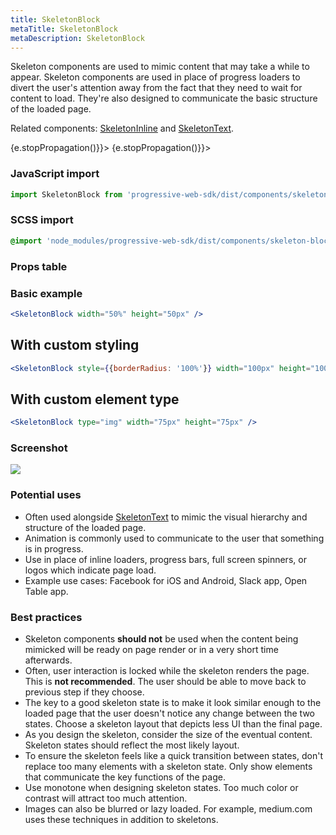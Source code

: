 ```yaml
---
title: SkeletonBlock
metaTitle: SkeletonBlock
metaDescription: SkeletonBlock
---
```



<div class="component-intro">

Skeleton components are used to mimic content that may take a while to appear. Skeleton components are used in place of progress loaders to divert the user's attention away from the fact that they need to wait for content to load. They're also designed to communicate the basic structure of the loaded page.

Related components: [SkeletonInline](SkeletonInline) and [SkeletonText](SkeletonText).

</div>

<div onClick={(e) => {e.stopPropagation()}}>
<Tabs activeIndex={0} className="devcenter">
<TabsPanel title="Code" onClick={(e) => {e.stopPropagation()}}>

### JavaScript import

```jsx
import SkeletonBlock from 'progressive-web-sdk/dist/components/skeleton-block'
```

### SCSS import

```scss
@import 'node_modules/progressive-web-sdk/dist/components/skeleton-block/base';
```

### Props table

<PropsTable propMetaData={props.componentMetadata.childrenComponentProp} />

### Basic example

```jsx react-live=true
<SkeletonBlock width="50%" height="50px" />
```

## With custom styling

```jsx react-live=true
<SkeletonBlock style={{borderRadius: '100%'}} width="100px" height="100px" />
```

## With custom element type

```jsx react-live=true
<SkeletonBlock type="img" width="75px" height="75px" />
```

</TabsPanel>
<TabsPanel title="Design" class="markdown">

### Screenshot

![](./images/components/skeleton-block/skeletonblock-uikit.png)

### Potential uses

-   Often used alongside [SkeletonText](SkeletonText) to mimic the visual hierarchy and structure of the loaded page.
-   Animation is commonly used to communicate to the user that something is in progress.
-   Use in place of inline loaders, progress bars, full screen spinners, or logos which indicate page load.
-   Example use cases: Facebook for iOS and Android, Slack app, Open Table app.

### Best practices

-   Skeleton components **should not** be used when the content being mimicked will be ready on page render or in a very short time afterwards.
-   Often, user interaction is locked while the skeleton renders the page. This is **not recommended**. The user should be able to move back to previous step if they choose.
-   The key to a good skeleton state is to make it look similar enough to the loaded page that the user doesn't notice any change between the two states. Choose a skeleton layout that depicts less UI than the final page.
-   As you design the skeleton, consider the size of the eventual content. Skeleton states should reflect the most likely layout.
-   To ensure the skeleton feels like a quick transition between states, don't replace too many elements with a skeleton state. Only show elements that communicate the key functions of the page.
-   Use monotone when designing skeleton states. Too much color or contrast will attract too much attention.
-   Images can also be blurred or lazy loaded. For example, medium.com uses these techniques in addition to skeletons.

</TabsPanel>
</Tabs>
</div>
